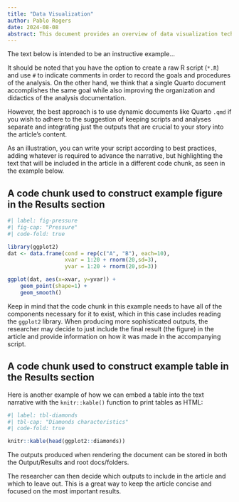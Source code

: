 ```yaml
---
title: "Data Visualization"
author: Pablo Rogers
date: 2024-08-08
abstract: This document provides an overview of data visualization techniques and tools applied in the 'Article Template' results example.
---
```

  
The text below is intended to be an instructive example…

It should be noted that you have the option to create a raw R script (`*.R`) and use `#` to indicate comments in order to record the goals and procedures of the analysis. On the other hand, we think that a single Quarto document accomplishes the same goal while also improving the organization and didactics of the analysis documentation.

However, the best approach is to use dynamic documents like Quarto `.qmd` if you wish to adhere to the suggestion of keeping scripts and analyses separate and integrating just the outputs that are crucial to your story into the article's content.

As an illustration, you can write your script according to best practices, adding whatever is required to advance the narrative, but highlighting the text that will be included in the article in a different code chunk, as seen in the example below.

## A code chunk used to construct example figure in the Results section
```r
#| label: fig-pressure
#| fig-cap: "Pressure"
#| code-fold: true

library(ggplot2)
dat <- data.frame(cond = rep(c("A", "B"), each=10),
                  xvar = 1:20 + rnorm(20,sd=3),
                  yvar = 1:20 + rnorm(20,sd=3))

ggplot(dat, aes(x=xvar, y=yvar)) +
    geom_point(shape=1) + 
    geom_smooth() 
```

Keep in mind that the code chunk in this example needs to have all of the components necessary for it to exist, which in this case includes reading the `ggplot2` library. When producing more sophisticated outputs, the researcher may decide to just include the final result (the figure) in the article and provide information on how it was made in the accompanying script.


## A code chunk used to construct example table in the Results section

Here is another example of how we can embed a table into the text narrative with the `knitr::kable()` function to print tables as HTML:

```r
#| label: tbl-diamonds
#| tbl-cap: "Diamonds characteristics"
#| code-fold: true

knitr::kable(head(ggplot2::diamonds))
```

The outputs produced when rendering the document can be stored in both the Output/Results and root docs/folders. 

The researcher can then decide which outputs to include in the article and which to leave out. This is a great way to keep the article concise and focused on the most important results.